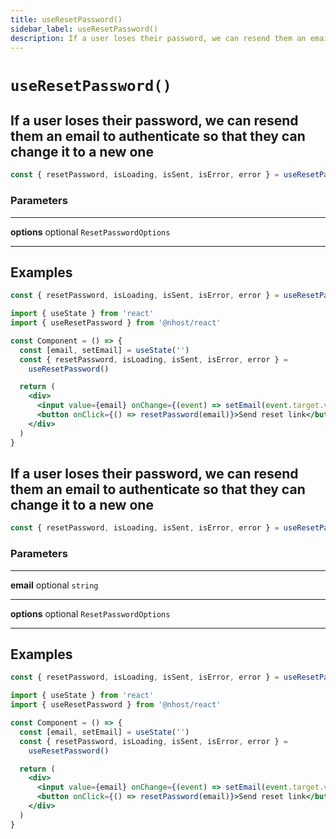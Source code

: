 ```yaml
---
title: useResetPassword()
sidebar_label: useResetPassword()
description: If a user loses their password, we can resend them an email to authenticate so that they can change it to a new one
---
```


# `useResetPassword()`

## If a user loses their password, we can resend them an email to authenticate so that they can change it to a new one

```js
const { resetPassword, isLoading, isSent, isError, error } = useResetPassword()
```

### Parameters

---

**options** <span className="optional-status">optional</span> `ResetPasswordOptions`

---

## Examples

```js
const { resetPassword, isLoading, isSent, isError, error } = useResetPassword()
```

```jsx
import { useState } from 'react'
import { useResetPassword } from '@nhost/react'

const Component = () => {
  const [email, setEmail] = useState('')
  const { resetPassword, isLoading, isSent, isError, error } =
    useResetPassword()

  return (
    <div>
      <input value={email} onChange={(event) => setEmail(event.target.value)} />
      <button onClick={() => resetPassword(email)}>Send reset link</button>
    </div>
  )
}
```

## If a user loses their password, we can resend them an email to authenticate so that they can change it to a new one

```js
const { resetPassword, isLoading, isSent, isError, error } = useResetPassword()
```

### Parameters

---

**email** <span className="optional-status">optional</span> `string`

---

**options** <span className="optional-status">optional</span> `ResetPasswordOptions`

---

## Examples

```js
const { resetPassword, isLoading, isSent, isError, error } = useResetPassword()
```

```jsx
import { useState } from 'react'
import { useResetPassword } from '@nhost/react'

const Component = () => {
  const [email, setEmail] = useState('')
  const { resetPassword, isLoading, isSent, isError, error } =
    useResetPassword()

  return (
    <div>
      <input value={email} onChange={(event) => setEmail(event.target.value)} />
      <button onClick={() => resetPassword(email)}>Send reset link</button>
    </div>
  )
}
```
